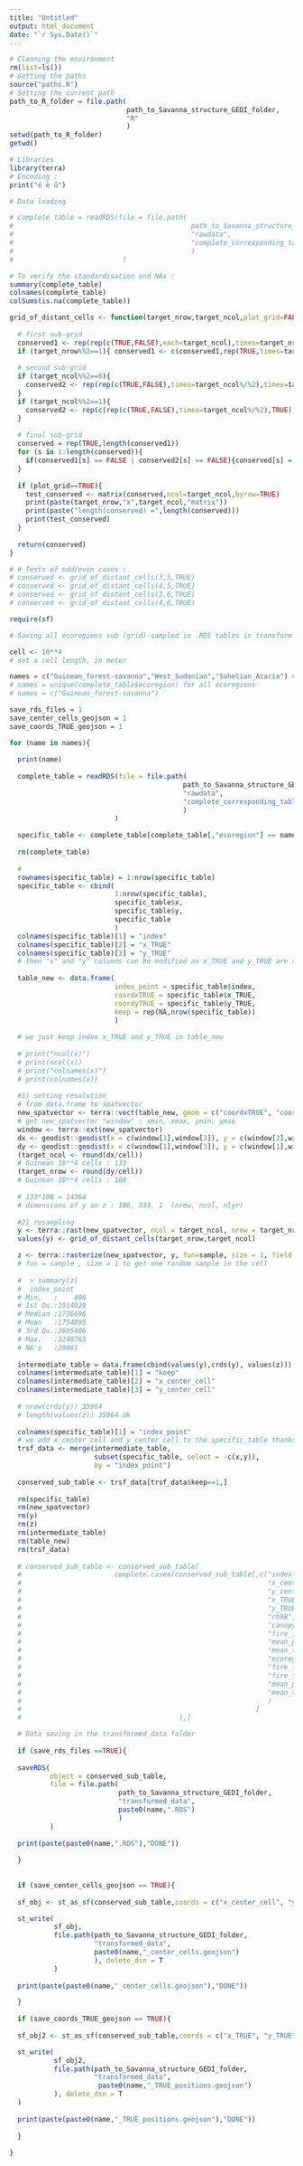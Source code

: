 ```yaml
---
title: "Untitled"
output: html_document
date: "`r Sys.Date()`"
---
```


```r
# Cleaning the environment
rm(list=ls())
# Getting the paths
source("paths.R")
# Setting the current path
path_to_R_folder = file.path(
                             path_to_Savanna_structure_GEDI_folder,
                             "R"
                             )
setwd(path_to_R_folder)
getwd()

# Libraries
library(terra)
# Encoding :
print("é è û")
```

```r
# Data loading

# complete_table = readRDS(file = file.path(
#                                            path_to_Savanna_structure_GEDI_folder,
#                                            "rawdata",
#                                            "complete_corresponding_table_without_duplicate_standardized.RDS"
#                                            )
#                           )

# To verify the standardisation and NAs :
summary(complete_table)
colnames(complete_table)
colSums(is.na(complete_table))
```

```r
grid_of_distant_cells <- function(target_nrow,target_ncol,plot_grid=FALSE){
  
  # first sub-grid
  conserved1 <- rep(rep(c(TRUE,FALSE),each=target_ncol),times=target_nrow%/%2)
  if (target_nrow%%2==1){ conserved1 <- c(conserved1,rep(TRUE,times=target_ncol)) }
  
  # second sub-grid
  if (target_ncol%%2==0){ 
    conserved2 <- rep(rep(c(TRUE,FALSE),times=target_ncol%/%2),times=target_nrow)
  }
  if (target_ncol%%2==1){ 
    conserved2 <- rep(c(rep(c(TRUE,FALSE),times=target_ncol%/%2),TRUE),times=target_nrow)
  }
  
  # final sub-grid
  conserved = rep(TRUE,length(conserved1))
  for (s in 1:length(conserved)){
    if(conserved1[s] == FALSE | conserved2[s] == FALSE){conserved[s] = FALSE}
  }
  
  if (plot_grid==TRUE){
    test_conserved <- matrix(conserved,ncol=target_ncol,byrow=TRUE)
    print(paste(target_nrow,"x",target_ncol,"matrix"))
    print(paste("length(conserved) =",length(conserved)))
    print(test_conserved)
  }
  
  return(conserved)
}

# # Tests of odd/even cases :
# conserved <- grid_of_distant_cells(3,5,TRUE)
# conserved <- grid_of_distant_cells(4,5,TRUE)
# conserved <- grid_of_distant_cells(3,6,TRUE)
# conserved <- grid_of_distant_cells(4,6,TRUE)
```

```r
require(sf)

# Saving all ecoregions sub (grid)-sampled in .RDS tables in transform data

cell <- 10**4
# set a cell length, in meter

names = c("Guinean_forest-savanna","West_Sudanian","Sahelian_Acacia") # for testing the loop
# names = unique(complete_table$ecoregion) for all ecoregions
# names = c("Guinean_forest-savanna")

save_rds_files = 1
save_center_cells_geojson = 1
save_coords_TRUE_geojson = 1

for (name in names){
  
  print(name)
  
  complete_table = readRDS(file = file.path(
                                           path_to_Savanna_structure_GEDI_folder,
                                           "rawdata",
                                           "complete_corresponding_table_without_duplicate_standardized.RDS"
                                           )
                          )
  
  specific_table <- complete_table[complete_table[,"ecoregion"] == name, ]
  
  rm(complete_table)
  
  #
  rownames(specific_table) = 1:nrow(specific_table)
  specific_table <- cbind(
                          1:nrow(specific_table),
                          specific_table$x,
                          specific_table$y,
                          specific_table
                          )
  colnames(specific_table)[1] = "index"
  colnames(specific_table)[2] = "x_TRUE"
  colnames(specific_table)[3] = "y_TRUE"
  # then "x" and "y" columns can be modified as x_TRUE and y_TRUE are saved
  
  table_new <- data.frame(
                          index_point = specific_table$index,
                          coordxTRUE = specific_table$x_TRUE,
                          coordyTRUE = specific_table$y_TRUE,
                          keep = rep(NA,nrow(specific_table))
                          )
  
  # we just keep index x_TRUE and y_TRUE in table_new
  
  # print("ncol(x)")
  # print(ncol(x))
  # print("colnames(x)")
  # print(colnames(x))
  
  #1) setting resolution
  # from data.frame to spatvector
  new_spatvector <- terra::vect(table_new, geom = c("coordxTRUE", "coordyTRUE"), crs = "+proj=longlat +datum=WGS84") 
  # get new_spatvector "window" : xmin, xmax, ymin, ymax
  window <- terra::ext(new_spatvector)
  dx <- geodist::geodist(x = c(window[1],window[3]), y = c(window[2],window[3]), measure = "haversine")
  dy <- geodist::geodist(x = c(window[1],window[3]), y = c(window[1],window[4]), measure = "haversine")
  (target_ncol <- round(dx/cell))
  # Guinean 10**4 cells : 133
  (target_nrow <- round(dy/cell))
  # Guinean 10**4 cells : 108
  
  # 133*108 = 14364
  # dimensions of y an z : 108, 333, 1  (nrow, ncol, nlyr)
  
  #2) resampling
  y <- terra::rast(new_spatvector, ncol = target_ncol, nrow = target_nrow, nlyr = 1)
  values(y) <- grid_of_distant_cells(target_nrow,target_ncol)

  z <- terra::rasterize(new_spatvector, y, fun=sample, size = 1, field = "index_point")
  # fun = sample , size = 1 to get one random sample in the cell
  
  #  > summary(z)
  #  index_point     
  # Min.   :    406  
  # 1st Qu.:1014929  
  # Median :1736696  
  # Mean   :1754895  
  # 3rd Qu.:2605406  
  # Max.   :3248765  
  # NA's   :29001    
  
  intermediate_table = data.frame(cbind(values(y),crds(y), values(z)))
  colnames(intermediate_table)[1] = "keep"
  colnames(intermediate_table)[2] = "x_center_cell"
  colnames(intermediate_table)[3] = "y_center_cell"
  
  # nrow(crds(y)) 35964
  # length(values(z)) 35964 ok
  
  colnames(specific_table)[1] = "index_point"
  # we add x_center_cell and y_center_cell to the specific_table thanks to index_point
  trsf_data <- merge(intermediate_table,
                     subset(specific_table, select = -c(x,y)),
                     by = "index_point")
  
  conserved_sub_table <- trsf_data[trsf_data$keep==1,]
  
  rm(specific_table)
  rm(new_spatvector)
  rm(y)
  rm(z)
  rm(intermediate_table)
  rm(table_new)
  rm(trsf_data)
 
  # conserved_sub_table <- conserved_sub_table[
  #                       complete.cases(conserved_sub_table[,c("index_point",
  #                                                             "x_center_cell",
  #                                                             "y_center_cell",
  #                                                             "x_TRUE",
  #                                                             "y_TRUE",
  #                                                             "rh98",
  #                                                             "canopy_cover",
  #                                                             "fire_freq",
  #                                                             "mean_precip",
  #                                                             "mean_temp",
  #                                                             "ecoregion",
  #                                                             "fire_freq_NA",
  #                                                             "fire_freq_std",
  #                                                             "mean_precip_std",
  #                                                             "mean_temp_std"
  #                                                             )
  #                                                          ]
  #                                       ),]

  # Data saving in the transformed_data folder
  
  if (save_rds_files ==TRUE){
    
  saveRDS(
          object = conserved_sub_table,
          file = file.path(
                           path_to_Savanna_structure_GEDI_folder,
                           "transformed_data",
                           paste0(name,".RDS")
                           )
          )    
  
  print(paste(paste0(name,".RDS"),"DONE"))
  
  }
  
  
  if (save_center_cells_geojson == TRUE){
  
  sf_obj <- st_as_sf(conserved_sub_table,coords = c("x_center_cell", "y_center_cell"),crs = 4326)

  st_write(
           sf_obj,
           file.path(path_to_Savanna_structure_GEDI_folder,
                     "transformed_data",
                     paste0(name,"_center_cells.geojson")
                     ), delete_dsn = T
           )
  
  print(paste(paste0(name,"_center_cells.geojson"),"DONE"))

  }
  
  if (save_coords_TRUE_geojson == TRUE){
    
  sf_obj2 <- st_as_sf(conserved_sub_table,coords = c("x_TRUE", "y_TRUE"),crs = 4326)

  st_write(
           sf_obj2,
           file.path(path_to_Savanna_structure_GEDI_folder,
                     "transformed_data",
                      paste0(name,"_TRUE_positions.geojson")
           ), delete_dsn = T
  )
  
  print(paste(paste0(name,"_TRUE_positions.geojson"),"DONE"))
  
  }
  
}
```

```r

```


```r

```
